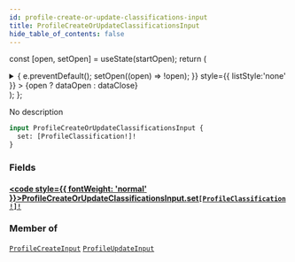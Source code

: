 ```yaml
---
id: profile-create-or-update-classifications-input
title: ProfileCreateOrUpdateClassificationsInput
hide_table_of_contents: false
---
```






const [open, setOpen] = useState(startOpen);
return (
<details {...(open ? { open: true } : {})} className="details" style={{ border:'none', boxShadow:'none', background:'var(--ifm-background-color)' }}>
<summary
onClick={(e) => {
e.preventDefault();
setOpen((open) => !open);
}}
style={{ listStyle:'none' }} >
{open ? dataOpen : dataClose}
</summary>
{open && children}
</details>
);
};

No description

```graphql
input ProfileCreateOrUpdateClassificationsInput {
  set: [ProfileClassification!]!
}
```

### Fields

#### [<code style={{ fontWeight: 'normal' }}>ProfileCreateOrUpdateClassificationsInput.<b>set</b></code>](#)<Bullet />[`[ProfileClassification!]!`](/api/enums/profile-classification) <Badge class="badge badge--secondary" text="non-null"/> <Badge class="badge badge--secondary" text="enum"/>

>

### Member of

[`ProfileCreateInput`](/api/inputs/profile-create-input) <Badge class="badge badge--secondary" text="input"/><Bullet />[`ProfileUpdateInput`](/api/inputs/profile-update-input) <Badge class="badge badge--secondary" text="input"/>
